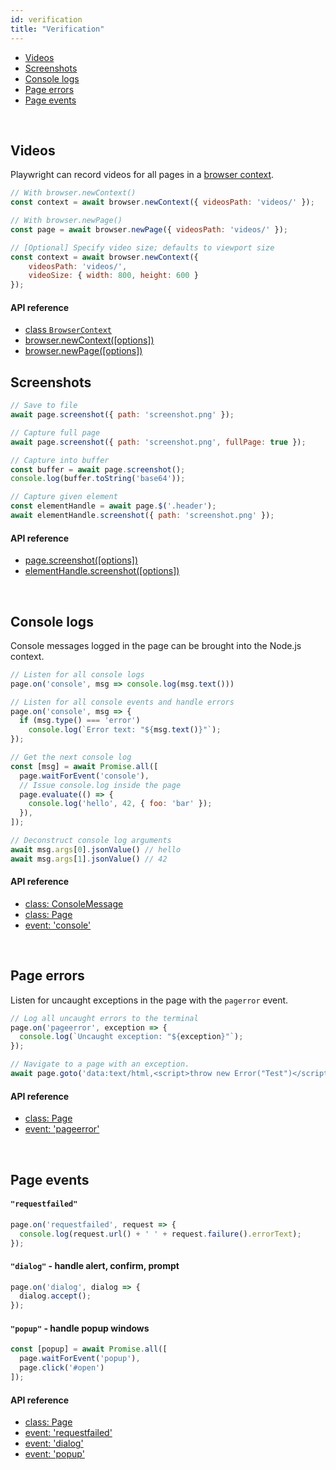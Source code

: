 ```yaml
---
id: verification
title: "Verification"
---
```



<!-- GEN:toc-top-level -->
- [Videos](#videos)
- [Screenshots](#screenshots)
- [Console logs](#console-logs)
- [Page errors](#page-errors)
- [Page events](#page-events)
<!-- GEN:stop -->

<br/>

## Videos

Playwright can record videos for all pages in a [browser context](core-concepts.mdx#browser-contexts).

```js
// With browser.newContext()
const context = await browser.newContext({ videosPath: 'videos/' });

// With browser.newPage()
const page = await browser.newPage({ videosPath: 'videos/' });

// [Optional] Specify video size; defaults to viewport size
const context = await browser.newContext({
    videosPath: 'videos/',
    videoSize: { width: 800, height: 600 }
});
```

#### API reference

- [class `BrowserContext`](./api/class-browser.mdx#class-browsercontext)
- [browser.newContext([options])](./api/class-browser.mdx#browsernewcontextoptions)
- [browser.newPage([options])](./api/class-browser.mdx#browsernewpageoptions)

## Screenshots

```js
// Save to file
await page.screenshot({ path: 'screenshot.png' });

// Capture full page
await page.screenshot({ path: 'screenshot.png', fullPage: true });

// Capture into buffer
const buffer = await page.screenshot();
console.log(buffer.toString('base64'));

// Capture given element
const elementHandle = await page.$('.header');
await elementHandle.screenshot({ path: 'screenshot.png' });
```

#### API reference

- [page.screenshot([options])](./api/class-page.mdx#pagescreenshotoptions)
- [elementHandle.screenshot([options])](./api/class-elementhandle.mdx#elementhandlescreenshotoptions)

<br/>

## Console logs

Console messages logged in the page can be brought into the Node.js context.

```js
// Listen for all console logs
page.on('console', msg => console.log(msg.text()))

// Listen for all console events and handle errors
page.on('console', msg => {
  if (msg.type() === 'error')
    console.log(`Error text: "${msg.text()}"`);
});

// Get the next console log
const [msg] = await Promise.all([
  page.waitForEvent('console'),
  // Issue console.log inside the page
  page.evaluate(() => {
    console.log('hello', 42, { foo: 'bar' });
  }),
]);

// Deconstruct console log arguments
await msg.args[0].jsonValue() // hello
await msg.args[1].jsonValue() // 42
```

#### API reference

- [class: ConsoleMessage](./api/class-consolemessage.mdx#class-consolemessage)
- [class: Page](./api/class-page.mdx#class-page)
- [event: 'console'](./api/class-page.mdx#event-console)

<br/>

## Page errors

Listen for uncaught exceptions in the page with the `pagerror` event.

```js
// Log all uncaught errors to the terminal
page.on('pageerror', exception => {
  console.log(`Uncaught exception: "${exception}"`);
});

// Navigate to a page with an exception.
await page.goto('data:text/html,<script>throw new Error("Test")</script>');
```

#### API reference

- [class: Page](api/class-page.mdx)
- [event: 'pageerror'](./api/class-browsercontext.mdx#event-pageerror)

<br/>

## Page events

#### `"requestfailed"`

```js
page.on('requestfailed', request => {
  console.log(request.url() + ' ' + request.failure().errorText);
});
```

#### `"dialog"` - handle alert, confirm, prompt

```js
page.on('dialog', dialog => {
  dialog.accept();
});
```

#### `"popup"` - handle popup windows

```js
const [popup] = await Promise.all([
  page.waitForEvent('popup'),
  page.click('#open')
]);
```

#### API reference

- [class: Page](api/class-page.mdx)
- [event: 'requestfailed'](./api/class-page.mdx#event-requestfailed)
- [event: 'dialog'](./api/class-page.mdx#event-dialog)
- [event: 'popup'](./api/class-page.mdx#event-popup)
